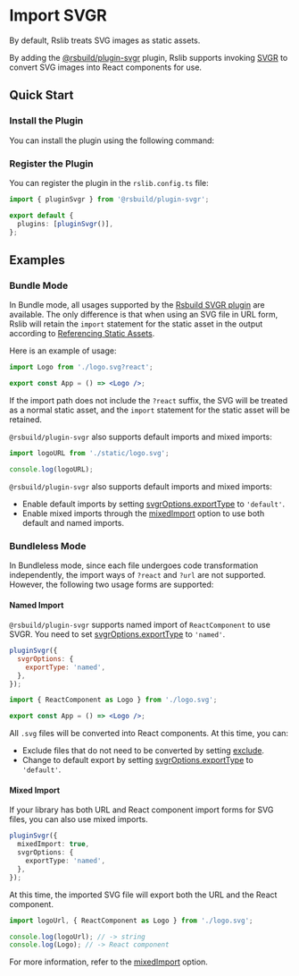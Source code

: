 # Import SVGR

By default, Rslib treats SVG images as static assets.

By adding the [@rsbuild/plugin-svgr](https://rsbuild.dev/en/plugins/list/plugin-svgr) plugin, Rslib supports invoking [SVGR](https://react-svgr.com/) to convert SVG images into React components for use.

## Quick Start

### Install the Plugin

You can install the plugin using the following command:


<PackageManagerTabs command="add @rsbuild/plugin-svgr -D" />

### Register the Plugin

You can register the plugin in the `rslib.config.ts` file:

```ts title="rslib.config.ts"
import { pluginSvgr } from '@rsbuild/plugin-svgr';

export default {
  plugins: [pluginSvgr()],
};
```

## Examples

### Bundle Mode

In Bundle mode, all usages supported by the [Rsbuild SVGR plugin](https://rsbuild.dev/en/plugins/list/plugin-svgr) are available. The only difference is that when using an SVG file in URL form, Rslib will retain the `import` statement for the static asset in the output according to [Referencing Static Assets](/en/guide/advanced/static-assets).

Here is an example of usage:

```jsx title="App.jsx"
import Logo from './logo.svg?react';

export const App = () => <Logo />;
```

If the import path does not include the `?react` suffix, the SVG will be treated as a normal static asset, and the `import` statement for the static asset will be retained.

`@rsbuild/plugin-svgr` also supports default imports and mixed imports:

```js
import logoURL from './static/logo.svg';

console.log(logoURL);
```

`@rsbuild/plugin-svgr` also supports default imports and mixed imports:

- Enable default imports by setting [svgrOptions.exportType](https://rsbuild.dev/en/plugins/list/plugin-svgr#svgroptionsexporttype) to `'default'`.
- Enable mixed imports through the [mixedImport](https://rsbuild.dev/en/plugins/list/plugin-svgr#mixedimport) option to use both default and named imports.

### Bundleless Mode

In Bundleless mode, since each file undergoes code transformation independently, the import ways of `?react` and `?url` are not supported. However, the following two usage forms are supported:

#### Named Import

`@rsbuild/plugin-svgr` supports named import of `ReactComponent` to use SVGR. You need to set [svgrOptions.exportType](https://rsbuild.dev/en/plugins/list/plugin-svgr#svgroptionsexporttype) to `'named'`.

```js
pluginSvgr({
  svgrOptions: {
    exportType: 'named',
  },
});
```

```jsx title="App.jsx"
import { ReactComponent as Logo } from './logo.svg';

export const App = () => <Logo />;
```

All `.svg` files will be converted into React components. At this time, you can:

- Exclude files that do not need to be converted by setting [exclude](https://rsbuild.dev/en/plugins/list/plugin-svgr#exclude).
- Change to default export by setting [svgrOptions.exportType](https://rsbuild.dev/en/plugins/list/plugin-svgr#svgroptionsexporttype) to `'default'`.

#### Mixed Import

If your library has both URL and React component import forms for SVG files, you can also use mixed imports.

```ts
pluginSvgr({
  mixedImport: true,
  svgrOptions: {
    exportType: 'named',
  },
});
```

At this time, the imported SVG file will export both the URL and the React component.

```js
import logoUrl, { ReactComponent as Logo } from './logo.svg';

console.log(logoUrl); // -> string
console.log(Logo); // -> React component
```

For more information, refer to the [mixedImport](https://rsbuild.dev/en/plugins/list/plugin-svgr#mixedimport) option.
